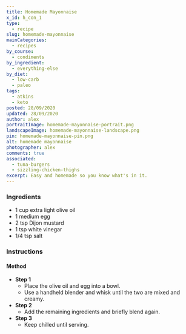 ```yaml
---
title: Homemade Mayonnaise
x_id: h_con_1
type:
  - recipe
slug: homemade-mayonnaise
mainCategories: 
  - recipes
by_course:
  - condiments
by_ingredient:
  - everything-else
by_diet:
  - low-carb
  - paleo
tags:
  - atkins
  - keto
posted: 28/09/2020
updated: 28/09/2020
author: alex
portraitImage: homemade-mayonnaise-portrait.png
landscapeImage: homemade-mayonnaise-landscape.png
pin: homemade-mayonnaise-pin.png
alt: homemade mayonnaise
photographer: alex
comments: true
associated:
  - tuna-burgers
  - sizzling-chicken-thighs
excerpt: Easy and homemade so you know what's in it.
---
```


<Ingredients>

### Ingredients
    
  - 1 cup extra light olive oil
  - 1 medium egg
  - 2 tsp Dijon mustard
  - 1 tsp white vinegar
  - 1/4 tsp salt

</Ingredients>

<Instructions>

### Instructions

#### Method

  - **Step 1**
    - Place the olive oil and egg into a bowl.
    - Use a handheld blender and whisk until the two are mixed and creamy.
  - **Step 2**
    - Add the remaining ingredients and briefly blend again.
  - **Step 3**
    - Keep chilled until serving.

</Instructions>



